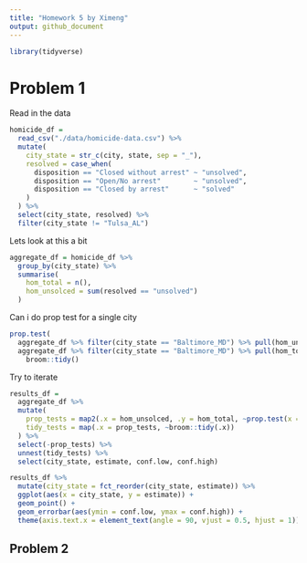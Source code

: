 ```yaml
---
title: "Homework 5 by Ximeng"
output: github_document
---
```


```r
library(tidyverse)
```

# Problem 1

Read in the data

```r
homicide_df = 
  read_csv("./data/homicide-data.csv") %>%
  mutate(
    city_state = str_c(city, state, sep = "_"),
    resolved = case_when(
      disposition == "Closed without arrest" ~ "unsolved",
      disposition == "Open/No arrest"        ~ "unsolved",
      disposition == "Closed by arrest"      ~ "solved"
    )
  ) %>%
  select(city_state, resolved) %>%
  filter(city_state != "Tulsa_AL")
```

Lets look at this a bit
```r
aggregate_df = homicide_df %>%
  group_by(city_state) %>%
  summarise(
    hom_total = n(),
    hom_unsolced = sum(resolved == "unsolved")
  )
```

Can i do prop test for a single city
```r
prop.test(
  aggregate_df %>% filter(city_state == "Baltimore_MD") %>% pull(hom_unsolced),
  aggregate_df %>% filter(city_state == "Baltimore_MD") %>% pull(hom_total)) %>%
    broom::tidy()
```

Try to iterate
```r
results_df = 
  aggregate_df %>%
  mutate(
    prop_tests = map2(.x = hom_unsolced, .y = hom_total, ~prop.test(x = .x, n = .y)),
    tidy_tests = map(.x = prop_tests, ~broom::tidy(.x))
  ) %>%
  select(-prop_tests) %>%
  unnest(tidy_tests) %>%
  select(city_state, estimate, conf.low, conf.high)
```

```r
results_df %>%
  mutate(city_state = fct_reorder(city_state, estimate)) %>%
  ggplot(aes(x = city_state, y = estimate)) +
  geom_point() +
  geom_errorbar(aes(ymin = conf.low, ymax = conf.high)) +
  theme(axis.text.x = element_text(angle = 90, vjust = 0.5, hjust = 1))
```

## Problem 2


